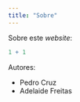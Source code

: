 ```yaml
---
title: "Sobre"
---
```


Sobre este *website*:

```r
1 + 1
```


Autores:

- Pedro Cruz
- Adelaide Freitas

